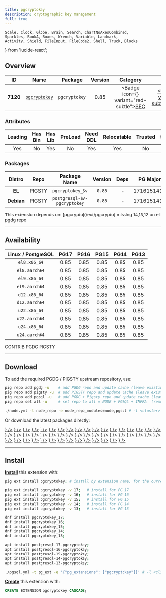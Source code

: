 ```yaml
---
title: pgcryptokey
description: cryptographic key management
full: true
---
```


    Scale, Clock, Globe, Brain, Search, ChartNoAxesCombined,
    Sparkles, BookA, Boxes, Wrench, Variable, Landmark,
    Activity, Shield, FileInput, FileCode2, Shell, Truck, Blocks
} from 'lucide-react';

## Overview

| <TooltipIconButton tooltip="Extension unique identifier" side="top">ID</TooltipIconButton> | <TooltipIconButton tooltip="Extension name" side="top">Name</TooltipIconButton> | <TooltipIconButton tooltip="Package name for installation" side="top">Package</TooltipIconButton> | <TooltipIconButton tooltip="Latest available extension version" side="top">Version</TooltipIconButton> | <TooltipIconButton tooltip="Extension category" side="top">Category</TooltipIconButton> | <TooltipIconButton tooltip="Open source license" side="top">License</TooltipIconButton> | <TooltipIconButton tooltip="Programming language" side="top">Lang</TooltipIconButton> |
|:--------:|:--------:|:----------:|:--------------:|:---------------------------------------:|:------------------------------------------------------:|:----:|
| **7120** | [`pgcryptokey`](https://momjian.us/download/pgcryptokey/) | `pgcryptokey` | 0.85 | <Badge icon={<Shield />} variant="red-subtle"><a href="/ext/sec" className="no-underline">SEC</a></Badge> | <a href="/ext/list/license#postgresql" className="no-underline"><Badge icon={<Scale />} variant="blue-subtle">PostgreSQL</Badge></a> | <a href="/ext/list/lang#c"><Badge icon={<FileCode2 />} variant="blue-subtle">C</Badge></a> |

### Attributes

| <TooltipIconButton tooltip="The Primary Leading extension in the Package" side="top">Leading</TooltipIconButton> | <TooltipIconButton tooltip="Contains binary utils" side="top">Has Bin</TooltipIconButton> | <TooltipIconButton tooltip="Contains .so shared library files" side="top">Has Lib</TooltipIconButton> | <TooltipIconButton tooltip="Requires preloading via shared_preload_libraries" side="top">PreLoad</TooltipIconButton> | <TooltipIconButton tooltip="Requires CREATE EXTENSION DDL command" side="top">Need DDL</TooltipIconButton> | <TooltipIconButton tooltip="Can be installed in any schema" side="top">Relocatable</TooltipIconButton> | <TooltipIconButton tooltip="Can be created by non-superuser" side="top">Trusted</TooltipIconButton> | <TooltipIconButton tooltip="Schemas used by this extension" side="top">Schemas</TooltipIconButton> |
|:-------:|:-------:|:-------:|:-------:|:--------:|:-----------:|:-------:|:-------:|
| Yes | No | Yes | No | Yes | Yes | No | - |

### Packages

| <TooltipIconButton tooltip="Linux distribution family, EL or Debian" side="top">Distro</TooltipIconButton> | <TooltipIconButton tooltip="Package repository" side="top">Repo</TooltipIconButton> | <TooltipIconButton tooltip="The RPM/DEB Package Name Pattern (replace $v with real pg major)" side="top">Package Name</TooltipIconButton> | <TooltipIconButton tooltip="Latest package version" side="top">Version</TooltipIconButton> | <TooltipIconButton tooltip="RPM/DEB Package dependencies" side="top">Deps</TooltipIconButton> | <TooltipIconButton tooltip="Available in these PostgreSQL Major Versions" side="top">PG Major</TooltipIconButton> |
|:----------:|:--------:|:------------------------:|:-----------:|:------------:|:------------------:|
|   **EL**   | <Badge variant="amber-subtle"><span className="font-bold">PIGSTY</span></Badge> | `pgcryptokey_$v` | `0.85` | - | <Badge variant="green-subtle">17</Badge><Badge variant="green-subtle">16</Badge><Badge variant="green-subtle">15</Badge><Badge variant="green-subtle">14</Badge><Badge variant="green-subtle">13</Badge> |
| **Debian** | <Badge variant="amber-subtle"><span className="font-bold">PIGSTY</span></Badge> | `postgresql-$v-pgcryptokey` | `0.85` | - | <Badge variant="green-subtle">17</Badge><Badge variant="green-subtle">16</Badge><Badge variant="green-subtle">15</Badge><Badge variant="green-subtle">14</Badge><Badge variant="green-subtle">13</Badge> |


<Callout title="Dependencies" type="warn">
    This extension depends on: [pgcrypto](/ext/pgcrypto)
</Callout>

<Callout title="Comments" type="info">
    missing 14,13,12 on el pgdg repo
</Callout>


------

## Availability

| <TooltipIconButton tooltip="Linux Distro Arch / PostgreSQL Major Version" side="top">Linux / PostgreSQL </TooltipIconButton> | **PG17** | **PG16** | **PG15** | **PG14** | **PG13** |
|:-----:|:-----:|:-----:|:-----:|:-----:|:-----:|
| `el8.x86_64` | <Badge variant="blue-subtle">0.85</Badge> | <Badge variant="blue-subtle">0.85</Badge> | <Badge variant="blue-subtle">0.85</Badge> | <Badge variant="blue-subtle">0.85</Badge> | <Badge variant="amber-subtle">0.85</Badge> |
| `el8.aarch64` | <Badge variant="blue-subtle">0.85</Badge> | <Badge variant="blue-subtle">0.85</Badge> | <Badge variant="blue-subtle">0.85</Badge> | <Badge variant="blue-subtle">0.85</Badge> | <Badge variant="blue-subtle">0.85</Badge> |
| `el9.x86_64` | <Badge variant="blue-subtle">0.85</Badge> | <Badge variant="blue-subtle">0.85</Badge> | <Badge variant="blue-subtle">0.85</Badge> | <Badge variant="amber-subtle">0.85</Badge> | <Badge variant="amber-subtle">0.85</Badge> |
| `el9.aarch64` | <Badge variant="blue-subtle">0.85</Badge> | <Badge variant="blue-subtle">0.85</Badge> | <Badge variant="blue-subtle">0.85</Badge> | <Badge variant="blue-subtle">0.85</Badge> | <Badge variant="blue-subtle">0.85</Badge> |
| `d12.x86_64` | <Badge variant="amber-subtle">0.85</Badge> | <Badge variant="amber-subtle">0.85</Badge> | <Badge variant="amber-subtle">0.85</Badge> | <Badge variant="amber-subtle">0.85</Badge> | <Badge variant="amber-subtle">0.85</Badge> |
| `d12.aarch64` | <Badge variant="amber-subtle">0.85</Badge> | <Badge variant="amber-subtle">0.85</Badge> | <Badge variant="amber-subtle">0.85</Badge> | <Badge variant="amber-subtle">0.85</Badge> | <Badge variant="amber-subtle">0.85</Badge> |
| `u22.x86_64` | <Badge variant="amber-subtle">0.85</Badge> | <Badge variant="amber-subtle">0.85</Badge> | <Badge variant="amber-subtle">0.85</Badge> | <Badge variant="amber-subtle">0.85</Badge> | <Badge variant="amber-subtle">0.85</Badge> |
| `u22.aarch64` | <Badge variant="amber-subtle">0.85</Badge> | <Badge variant="amber-subtle">0.85</Badge> | <Badge variant="amber-subtle">0.85</Badge> | <Badge variant="amber-subtle">0.85</Badge> | <Badge variant="amber-subtle">0.85</Badge> |
| `u24.x86_64` | <Badge variant="amber-subtle">0.85</Badge> | <Badge variant="amber-subtle">0.85</Badge> | <Badge variant="amber-subtle">0.85</Badge> | <Badge variant="amber-subtle">0.85</Badge> | <Badge variant="amber-subtle">0.85</Badge> |
| `u24.aarch64` | <Badge variant="amber-subtle">0.85</Badge> | <Badge variant="amber-subtle">0.85</Badge> | <Badge variant="amber-subtle">0.85</Badge> | <Badge variant="amber-subtle">0.85</Badge> | <Badge variant="amber-subtle">0.85</Badge> |

<Badge variant="green-subtle"><span className="font-black">CONTRIB</span></Badge> <Badge variant="blue-subtle"><span className="font-black">PGDG</span></Badge> <Badge variant="amber-subtle"><span className="font-black">PIGSTY</span></Badge>

------

## Download

To add the required PGDG / PIGSTY upstream repository, use:

```bash tab="pig"
pig repo add pgdg -u    # add PGDG repo and update cache (leave existing repos)
pig repo add pigsty -u  # add PIGSTY repo and update cache (leave existing repos)
pig repo add pgsql -u   # add PGDG + Pigsty repo and update cache (leave existing repos)
pig repo set all -u     # set repo to all = NODE + PGSQL + INFRA  (remove existing repos)
```
```bash tab="pigsty"
./node.yml -t node_repo -e node_repo_modules=node,pgsql # -l <cluster>
```

Or download the latest packages directly:

<Files>
    <Folder name="el8.x86_64">
        <a href="https://download.postgresql.org/pub/repos/yum/17/redhat/rhel-8-x86_64/pgcryptokey_17-0.85-6PGDG.rhel8.x86_64.rpm"><File name="pgcryptokey_17-0.85-6PGDG.rhel8.x86_64.rpm" icon={<Package className="text-emerald-500" />} /></a>
        <a href="https://download.postgresql.org/pub/repos/yum/16/redhat/rhel-8-x86_64/pgcryptokey_16-0.85-5PGDG.rhel8.x86_64.rpm"><File name="pgcryptokey_16-0.85-5PGDG.rhel8.x86_64.rpm" icon={<Package className="text-emerald-500" />} /></a>
        <a href="https://download.postgresql.org/pub/repos/yum/15/redhat/rhel-8-x86_64/pgcryptokey_15-0.85-3.rhel8.x86_64.rpm"><File name="pgcryptokey_15-0.85-3.rhel8.x86_64.rpm" icon={<Package className="text-emerald-500" />} /></a>
        <a href="https://download.postgresql.org/pub/repos/yum/14/redhat/rhel-8-x86_64/pgcryptokey_14-0.85-3.rhel8.x86_64.rpm"><File name="pgcryptokey_14-0.85-3.rhel8.x86_64.rpm" icon={<Package className="text-emerald-500" />} /></a>
        <a href="https://repo.pigsty.io/yum/pgsql/el8.x86_64/pgcryptokey_13-0.85-1PIGSTY.el8.x86_64.rpm"><File name="pgcryptokey_13-0.85-1PIGSTY.el8.x86_64.rpm" icon={<Package className="text-emerald-500" />} /></a>
    </Folder>
    <Folder name="el8.aarch64">
        <a href="https://download.postgresql.org/pub/repos/yum/17/redhat/rhel-8-aarch64/pgcryptokey_17-0.85-6PGDG.rhel8.aarch64.rpm"><File name="pgcryptokey_17-0.85-6PGDG.rhel8.aarch64.rpm" icon={<Package className="text-orange-500" />} /></a>
        <a href="https://download.postgresql.org/pub/repos/yum/16/redhat/rhel-8-aarch64/pgcryptokey_16-0.85-5PGDG.rhel8.aarch64.rpm"><File name="pgcryptokey_16-0.85-5PGDG.rhel8.aarch64.rpm" icon={<Package className="text-orange-500" />} /></a>
        <a href="https://download.postgresql.org/pub/repos/yum/15/redhat/rhel-8-aarch64/pgcryptokey_15-0.85-3.rhel8.aarch64.rpm"><File name="pgcryptokey_15-0.85-3.rhel8.aarch64.rpm" icon={<Package className="text-orange-500" />} /></a>
        <a href="https://download.postgresql.org/pub/repos/yum/14/redhat/rhel-8-aarch64/pgcryptokey_14-0.85-3.rhel8.aarch64.rpm"><File name="pgcryptokey_14-0.85-3.rhel8.aarch64.rpm" icon={<Package className="text-orange-500" />} /></a>
        <a href="https://download.postgresql.org/pub/repos/yum/13/redhat/rhel-8-aarch64/pgcryptokey_13-0.85-3.rhel8.aarch64.rpm"><File name="pgcryptokey_13-0.85-3.rhel8.aarch64.rpm" icon={<Package className="text-orange-500" />} /></a>
    </Folder>
    <Folder name="el9.x86_64">
        <a href="https://download.postgresql.org/pub/repos/yum/17/redhat/rhel-9-x86_64/pgcryptokey_17-0.85-6PGDG.rhel9.x86_64.rpm"><File name="pgcryptokey_17-0.85-6PGDG.rhel9.x86_64.rpm" icon={<Package className="text-emerald-500" />} /></a>
        <a href="https://download.postgresql.org/pub/repos/yum/16/redhat/rhel-9-x86_64/pgcryptokey_16-0.85-5PGDG.rhel9.x86_64.rpm"><File name="pgcryptokey_16-0.85-5PGDG.rhel9.x86_64.rpm" icon={<Package className="text-emerald-500" />} /></a>
        <a href="https://download.postgresql.org/pub/repos/yum/15/redhat/rhel-9-x86_64/pgcryptokey_15-0.85-3.rhel9.x86_64.rpm"><File name="pgcryptokey_15-0.85-3.rhel9.x86_64.rpm" icon={<Package className="text-emerald-500" />} /></a>
        <a href="https://repo.pigsty.io/yum/pgsql/el9.x86_64/pgcryptokey_14-0.85-1PIGSTY.el9.x86_64.rpm"><File name="pgcryptokey_14-0.85-1PIGSTY.el9.x86_64.rpm" icon={<Package className="text-emerald-500" />} /></a>
        <a href="https://repo.pigsty.io/yum/pgsql/el9.x86_64/pgcryptokey_13-0.85-1PIGSTY.el9.x86_64.rpm"><File name="pgcryptokey_13-0.85-1PIGSTY.el9.x86_64.rpm" icon={<Package className="text-emerald-500" />} /></a>
    </Folder>
    <Folder name="el9.aarch64">
        <a href="https://download.postgresql.org/pub/repos/yum/17/redhat/rhel-9-aarch64/pgcryptokey_17-0.85-6PGDG.rhel9.aarch64.rpm"><File name="pgcryptokey_17-0.85-6PGDG.rhel9.aarch64.rpm" icon={<Package className="text-orange-500" />} /></a>
        <a href="https://download.postgresql.org/pub/repos/yum/16/redhat/rhel-9-aarch64/pgcryptokey_16-0.85-5PGDG.rhel9.aarch64.rpm"><File name="pgcryptokey_16-0.85-5PGDG.rhel9.aarch64.rpm" icon={<Package className="text-orange-500" />} /></a>
        <a href="https://download.postgresql.org/pub/repos/yum/15/redhat/rhel-9-aarch64/pgcryptokey_15-0.85-3.rhel9.aarch64.rpm"><File name="pgcryptokey_15-0.85-3.rhel9.aarch64.rpm" icon={<Package className="text-orange-500" />} /></a>
        <a href="https://download.postgresql.org/pub/repos/yum/14/redhat/rhel-9-aarch64/pgcryptokey_14-0.85-3.rhel9.aarch64.rpm"><File name="pgcryptokey_14-0.85-3.rhel9.aarch64.rpm" icon={<Package className="text-orange-500" />} /></a>
        <a href="https://download.postgresql.org/pub/repos/yum/13/redhat/rhel-9-aarch64/pgcryptokey_13-0.85-3.rhel9.aarch64.rpm"><File name="pgcryptokey_13-0.85-3.rhel9.aarch64.rpm" icon={<Package className="text-orange-500" />} /></a>
    </Folder>
    <Folder name="d12.x86_64">
        <a href="https://repo.pigsty.io/apt/pgsql/bookworm/pool/main/p/pgcryptokey/postgresql-17-pgcryptokey_0.85-1PIGSTY~bookworm_amd64.deb"><File name="postgresql-17-pgcryptokey_0.85-1PIGSTY~bookworm_amd64.deb" icon={<Box className="text-emerald-500" />} /></a>
        <a href="https://repo.pigsty.io/apt/pgsql/bookworm/pool/main/p/pgcryptokey/postgresql-16-pgcryptokey_0.85-1PIGSTY~bookworm_amd64.deb"><File name="postgresql-16-pgcryptokey_0.85-1PIGSTY~bookworm_amd64.deb" icon={<Box className="text-emerald-500" />} /></a>
        <a href="https://repo.pigsty.io/apt/pgsql/bookworm/pool/main/p/pgcryptokey/postgresql-15-pgcryptokey_0.85-1PIGSTY~bookworm_amd64.deb"><File name="postgresql-15-pgcryptokey_0.85-1PIGSTY~bookworm_amd64.deb" icon={<Box className="text-emerald-500" />} /></a>
        <a href="https://repo.pigsty.io/apt/pgsql/bookworm/pool/main/p/pgcryptokey/postgresql-14-pgcryptokey_0.85-1PIGSTY~bookworm_amd64.deb"><File name="postgresql-14-pgcryptokey_0.85-1PIGSTY~bookworm_amd64.deb" icon={<Box className="text-emerald-500" />} /></a>
        <a href="https://repo.pigsty.io/apt/pgsql/bookworm/pool/main/p/pgcryptokey/postgresql-13-pgcryptokey_0.85-1PIGSTY~bookworm_amd64.deb"><File name="postgresql-13-pgcryptokey_0.85-1PIGSTY~bookworm_amd64.deb" icon={<Box className="text-emerald-500" />} /></a>
    </Folder>
    <Folder name="d12.aarch64">
        <a href="https://repo.pigsty.io/apt/pgsql/bookworm/pool/main/p/pgcryptokey/postgresql-17-pgcryptokey_0.85-1PIGSTY~bookworm_arm64.deb"><File name="postgresql-17-pgcryptokey_0.85-1PIGSTY~bookworm_arm64.deb" icon={<Box className="text-orange-500" />} /></a>
        <a href="https://repo.pigsty.io/apt/pgsql/bookworm/pool/main/p/pgcryptokey/postgresql-16-pgcryptokey_0.85-1PIGSTY~bookworm_arm64.deb"><File name="postgresql-16-pgcryptokey_0.85-1PIGSTY~bookworm_arm64.deb" icon={<Box className="text-orange-500" />} /></a>
        <a href="https://repo.pigsty.io/apt/pgsql/bookworm/pool/main/p/pgcryptokey/postgresql-15-pgcryptokey_0.85-1PIGSTY~bookworm_arm64.deb"><File name="postgresql-15-pgcryptokey_0.85-1PIGSTY~bookworm_arm64.deb" icon={<Box className="text-orange-500" />} /></a>
        <a href="https://repo.pigsty.io/apt/pgsql/bookworm/pool/main/p/pgcryptokey/postgresql-14-pgcryptokey_0.85-1PIGSTY~bookworm_arm64.deb"><File name="postgresql-14-pgcryptokey_0.85-1PIGSTY~bookworm_arm64.deb" icon={<Box className="text-orange-500" />} /></a>
        <a href="https://repo.pigsty.io/apt/pgsql/bookworm/pool/main/p/pgcryptokey/postgresql-13-pgcryptokey_0.85-1PIGSTY~bookworm_arm64.deb"><File name="postgresql-13-pgcryptokey_0.85-1PIGSTY~bookworm_arm64.deb" icon={<Box className="text-orange-500" />} /></a>
    </Folder>
    <Folder name="u22.x86_64">
        <a href="https://repo.pigsty.io/apt/pgsql/jammy/pool/main/p/pgcryptokey/postgresql-17-pgcryptokey_0.85-1PIGSTY~jammy_amd64.deb"><File name="postgresql-17-pgcryptokey_0.85-1PIGSTY~jammy_amd64.deb" icon={<Box className="text-emerald-500" />} /></a>
        <a href="https://repo.pigsty.io/apt/pgsql/jammy/pool/main/p/pgcryptokey/postgresql-16-pgcryptokey_0.85-1PIGSTY~jammy_amd64.deb"><File name="postgresql-16-pgcryptokey_0.85-1PIGSTY~jammy_amd64.deb" icon={<Box className="text-emerald-500" />} /></a>
        <a href="https://repo.pigsty.io/apt/pgsql/jammy/pool/main/p/pgcryptokey/postgresql-15-pgcryptokey_0.85-1PIGSTY~jammy_amd64.deb"><File name="postgresql-15-pgcryptokey_0.85-1PIGSTY~jammy_amd64.deb" icon={<Box className="text-emerald-500" />} /></a>
        <a href="https://repo.pigsty.io/apt/pgsql/jammy/pool/main/p/pgcryptokey/postgresql-14-pgcryptokey_0.85-1PIGSTY~jammy_amd64.deb"><File name="postgresql-14-pgcryptokey_0.85-1PIGSTY~jammy_amd64.deb" icon={<Box className="text-emerald-500" />} /></a>
        <a href="https://repo.pigsty.io/apt/pgsql/jammy/pool/main/p/pgcryptokey/postgresql-13-pgcryptokey_0.85-1PIGSTY~jammy_amd64.deb"><File name="postgresql-13-pgcryptokey_0.85-1PIGSTY~jammy_amd64.deb" icon={<Box className="text-emerald-500" />} /></a>
    </Folder>
    <Folder name="u22.aarch64">
        <a href="https://repo.pigsty.io/apt/pgsql/jammy/pool/main/p/pgcryptokey/postgresql-17-pgcryptokey_0.85-1PIGSTY~jammy_arm64.deb"><File name="postgresql-17-pgcryptokey_0.85-1PIGSTY~jammy_arm64.deb" icon={<Box className="text-orange-500" />} /></a>
        <a href="https://repo.pigsty.io/apt/pgsql/jammy/pool/main/p/pgcryptokey/postgresql-16-pgcryptokey_0.85-1PIGSTY~jammy_arm64.deb"><File name="postgresql-16-pgcryptokey_0.85-1PIGSTY~jammy_arm64.deb" icon={<Box className="text-orange-500" />} /></a>
        <a href="https://repo.pigsty.io/apt/pgsql/jammy/pool/main/p/pgcryptokey/postgresql-15-pgcryptokey_0.85-1PIGSTY~jammy_arm64.deb"><File name="postgresql-15-pgcryptokey_0.85-1PIGSTY~jammy_arm64.deb" icon={<Box className="text-orange-500" />} /></a>
        <a href="https://repo.pigsty.io/apt/pgsql/jammy/pool/main/p/pgcryptokey/postgresql-14-pgcryptokey_0.85-1PIGSTY~jammy_arm64.deb"><File name="postgresql-14-pgcryptokey_0.85-1PIGSTY~jammy_arm64.deb" icon={<Box className="text-orange-500" />} /></a>
        <a href="https://repo.pigsty.io/apt/pgsql/jammy/pool/main/p/pgcryptokey/postgresql-13-pgcryptokey_0.85-1PIGSTY~jammy_arm64.deb"><File name="postgresql-13-pgcryptokey_0.85-1PIGSTY~jammy_arm64.deb" icon={<Box className="text-orange-500" />} /></a>
    </Folder>
    <Folder name="u24.x86_64">
        <a href="https://repo.pigsty.io/apt/pgsql/noble/pool/main/p/pgcryptokey/postgresql-17-pgcryptokey_0.85-1PIGSTY~noble_amd64.deb"><File name="postgresql-17-pgcryptokey_0.85-1PIGSTY~noble_amd64.deb" icon={<Box className="text-emerald-500" />} /></a>
        <a href="https://repo.pigsty.io/apt/pgsql/noble/pool/main/p/pgcryptokey/postgresql-16-pgcryptokey_0.85-1PIGSTY~noble_amd64.deb"><File name="postgresql-16-pgcryptokey_0.85-1PIGSTY~noble_amd64.deb" icon={<Box className="text-emerald-500" />} /></a>
        <a href="https://repo.pigsty.io/apt/pgsql/noble/pool/main/p/pgcryptokey/postgresql-15-pgcryptokey_0.85-1PIGSTY~noble_amd64.deb"><File name="postgresql-15-pgcryptokey_0.85-1PIGSTY~noble_amd64.deb" icon={<Box className="text-emerald-500" />} /></a>
        <a href="https://repo.pigsty.io/apt/pgsql/noble/pool/main/p/pgcryptokey/postgresql-14-pgcryptokey_0.85-1PIGSTY~noble_amd64.deb"><File name="postgresql-14-pgcryptokey_0.85-1PIGSTY~noble_amd64.deb" icon={<Box className="text-emerald-500" />} /></a>
        <a href="https://repo.pigsty.io/apt/pgsql/noble/pool/main/p/pgcryptokey/postgresql-13-pgcryptokey_0.85-1PIGSTY~noble_amd64.deb"><File name="postgresql-13-pgcryptokey_0.85-1PIGSTY~noble_amd64.deb" icon={<Box className="text-emerald-500" />} /></a>
    </Folder>
    <Folder name="u24.aarch64">
        <a href="https://repo.pigsty.io/apt/pgsql/noble/pool/main/p/pgcryptokey/postgresql-17-pgcryptokey_0.85-1PIGSTY~noble_arm64.deb"><File name="postgresql-17-pgcryptokey_0.85-1PIGSTY~noble_arm64.deb" icon={<Box className="text-orange-500" />} /></a>
        <a href="https://repo.pigsty.io/apt/pgsql/noble/pool/main/p/pgcryptokey/postgresql-16-pgcryptokey_0.85-1PIGSTY~noble_arm64.deb"><File name="postgresql-16-pgcryptokey_0.85-1PIGSTY~noble_arm64.deb" icon={<Box className="text-orange-500" />} /></a>
        <a href="https://repo.pigsty.io/apt/pgsql/noble/pool/main/p/pgcryptokey/postgresql-15-pgcryptokey_0.85-1PIGSTY~noble_arm64.deb"><File name="postgresql-15-pgcryptokey_0.85-1PIGSTY~noble_arm64.deb" icon={<Box className="text-orange-500" />} /></a>
        <a href="https://repo.pigsty.io/apt/pgsql/noble/pool/main/p/pgcryptokey/postgresql-14-pgcryptokey_0.85-1PIGSTY~noble_arm64.deb"><File name="postgresql-14-pgcryptokey_0.85-1PIGSTY~noble_arm64.deb" icon={<Box className="text-orange-500" />} /></a>
        <a href="https://repo.pigsty.io/apt/pgsql/noble/pool/main/p/pgcryptokey/postgresql-13-pgcryptokey_0.85-1PIGSTY~noble_arm64.deb"><File name="postgresql-13-pgcryptokey_0.85-1PIGSTY~noble_arm64.deb" icon={<Box className="text-orange-500" />} /></a>
    </Folder>
</Files>

------

## Install

[**Install**](/docs/pgsql/extension/install) this extension with:

```bash tab="pig"
pig ext install pgcryptokey; # install by extension name, for the current active PG version

pig ext install pgcryptokey -v 17;   # install for PG 17
pig ext install pgcryptokey -v 16;   # install for PG 16
pig ext install pgcryptokey -v 15;   # install for PG 15
pig ext install pgcryptokey -v 14;   # install for PG 14
pig ext install pgcryptokey -v 13;   # install for PG 13
```
```bash tab="yum" 
dnf install pgcryptokey_17;
dnf install pgcryptokey_16;
dnf install pgcryptokey_15;
dnf install pgcryptokey_14;
dnf install pgcryptokey_13;
```
```bash tab="apt" 
apt install postgresql-17-pgcryptokey;
apt install postgresql-16-pgcryptokey;
apt install postgresql-15-pgcryptokey;
apt install postgresql-14-pgcryptokey;
apt install postgresql-13-pgcryptokey;
```
```bash tab="ansible"
./pgsql.yml -t pg_ext -e '{"pg_extensions": ["pgcryptokey"]}' # -l <cls>
```

[**Create**](/docs/pgsql/extension/create) this extension with:

```sql
CREATE EXTENSION pgcryptokey CASCADE;
```


